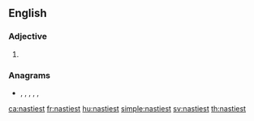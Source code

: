 ==English==

===Adjective===
{{head|en|adjective superlative form}}

# {{en-superlative of|nasty}}

===Anagrams===
* {{l|en|antisets}}, {{l|en|antsiest}}, {{l|en|instates}}, {{l|en|satinets}}, {{l|en|statines}}, {{l|en|Titaness}}

[[ca:nastiest]]
[[fr:nastiest]]
[[hu:nastiest]]
[[simple:nastiest]]
[[sv:nastiest]]
[[th:nastiest]]